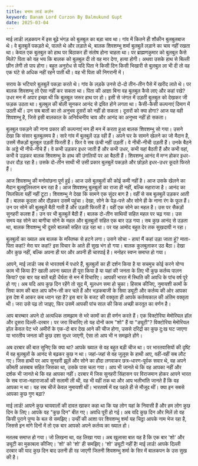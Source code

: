 ```yaml
---
title: बनाम लार्ड कर्ज़न
keyword: Banam Lord Curzon By Balmukund Gupt
date: 2025-03-04
---
```


माई लार्ड! लड़कपन में इस बूढ़े भंगड़ को बुलबुल का बड़ा चाव था। गांव में कितने ही शौकीन बुलबुलबाज थे। वे बुलबुलें पकड़ते थे, पालते थे और लड़ाते थे, बालक शिवशम्भु शर्मा बुलबुलें लड़ाने का चाव नहीं रखता था। केवल एक बुलबुल को हाथ पर बिठाकर ही संतोष होना चाहता था। पर ब्राह्मणकुमार को बुलबुल कैसे मिले? पिता को यह भय कि बालक को बुलबुल दी तो वह मार देगा, हत्या होगी। अथवा उसके हाथ से बिल्ली छीन लेगी तो पाप होगा। बहुत अनुरोध से यदि पिता ने किसी दिन किसी भिखारी से बुलबुल ला भी दी तो वह एक घंटे से अधिक नहीं रहने पाती थी। वह भी पिता की निगरानी में।

सराय के भटियारे बुलबुलें पकड़ा करते थे। गांव के लड़के उनसे दो-दो तीन-तीन पैसे में खरीद लाते थे। पर बालक शिवशम्भु तो ऐसा नहीं कर सकता था। पिता की आज्ञा बिना वह बुलबुल कैसे लाए और कहां रखे? उधर मन में अपार इच्छा थी कि बुलबुल जरूर हाथ पर हो। इसी से जंगल में उड़ती बुलबुल को देखकर जी फड़क उठता था। बुलबुल की बोली सुनकर आनंद से द्रवित होने लगता था। कैसी-कैसी कल्पनाएं दिमाग में उठती थीं। उन सब बातों का तो अनुभव दूसरों को नहीं हो सकता। दूसरों को क्या होगा? आज यह वही शिवशम्भु है, जिसे इसी बालकाल के अनिर्वचनीय चाव और आनंद का अनुभव नहीं हो सकता।

बुलबुल पकड़ने की नाना प्रकार की कल्पनाएं मन ही मन में करता हुआ बालक शिवशम्भु सो गया। उसने देखा कि संसार बुलबुलमय है। सारे गांव में बुलबुलें उड़ रही हैं। अपने घर के सामने खेलने का जो मैदान है, उसमें सैकड़ों बुलबुल उड़ती फिरती हैं। फिर वे सब ऊंची नहीं उड़तीं। वे नीची-नीची उड़ती हैं। उनके बैठने के अड्डे भी नीचे-नीचे हैं। वे कभी उड़कर इधर जाती हैं और कभी उधर, कभी यहां बैठती हैं और कभी वहां, कभी वे उड़कर बालक शिवशम्भु के हाथ की उंगलियों पर आ बैठती हैं। शिवशम्भु आनंद में मग्न होकर इधर-उधर दौड़ रहा है। उसके दो-तीन साथी भी उसी प्रकार बुलबुलें पकड़ते और छोड़ते इधर-उधर कूदते फिरते हैं।

आज शिवशम्भु की मनोवांछना पूर्ण हुई। आज उसे बुलबुलों की कोई कमी नहीं है। आज उसके खेलने का मैदान बुलबुलिस्तान बन रहा है। आज शिवशम्भु बुलबुलों का राजा ही नहीं, बल्कि महाराजा है। आनंद का सिलसिला यहीं नहीं टूटा। शिवशम्भु ने देखा कि सामने एक सुंदर बाग है। वहीं से सब बुलबुलें उड़कर आती हैं। बालक कूदता और दौड़कर उसमें पहुंचा। देखा, सोने के पेड़-पत्ते और सोने ही के नाना रंग के फूल हैं। उन पर सोने की बुलबुलें बैठी गाती हैं और उड़ती फिरती हैं। वहीं एक सोने का महल है। उस पर सैकड़ों सुनहरी कलश हैं। उन पर भी बुलबुलें बैठी हैं। बालक दो-तीन साथियों सहित महल पर चढ़ गया। उस समय वह सोने का बागीचा सोने के महल और बुलबुलों सहित एक बार उड़ गया। सब कुछ आनंद से उड़ता था, बालक शिवशम्भु भी दूसरे बालकों सहित उड़ रहा था। पर यह आमोद बहुत देर तक सुखदायी न रहा।

बुलबुलों का ख्याल अब बालक के मस्तिष्क से हटने लगा। उसने सोचा - हाय! मैं कहां उड़ा जाता हूं? माता-पिता कहां? मेरा घर कहां? इस विचार के आते ही सुख भंग हो गया। बालक कुलबुलाकर उठ बैठा। देखा और कुछ नहीं, बल्कि अपना ही घर और अपनी ही चारपाई है। मनोहर स्वप्न समाप्त हो गया।

आपने, माई लार्ड! जब से भारतवर्ष में पधारे हैं, बुलबुलों का ही दर्शन किया है या सचमुच कोई करने योग्य काम भी किया है? खाली अपना ख्याल ही पूरा किया है या यहां की जनता के लिए भी कुछ कर्तव्य पालन किया? एक बार यह बातें बड़ी धैर्यता से मन में विचारिए। आपकी भारत में स्थिति की अवधि के पांच वर्ष पूरे हो गए। अब यदि आप कुछ दिन रहेंगे तो सूद में, मूलधन समा हो चुका। हिसाब कीजिए, नुमायशी कामों के सिवा काम की बात आप कौन-सी कर चले हैं और भड़कबाजी के सिवा ड्यूटी और कर्तव्य की ओर आपका इस देश में आकर कब ध्यान रहा है? इस बार के बजट की वक्तृता ही आपके कर्तव्यकाल की अंतिम वक्तृता थी। जरा उसे पढ़ तो जाइए, फिर उसमें आपकी पांच साल की किस अच्छी करतूत का वर्णन है।

आप बारम्बार अपने दो अत्यधिक तामझाम से भरे कामों का ही वर्णन करते हैं। एक विक्टोरिया मेमोरियल हॉल और दूसरा दिल्ली-दरबार। पर जरा विचारिए तो यह दोनों काम "शो" हैं या "ड्यूटी"? विक्टोरिया मेमोरियल हॉल केवल पेट भरे अमीरों के एक-दो बार देख आने की चीज होगा, उससे दरिद्रों का कुछ दु:ख घट जाएगा या भारतीय जनता की कुछ दशा सुधर जाएगी, ऐसा तो आप भी न समझते होंगे।

अब दरबार की बात सुनिए कि क्या था? आपके ख्याल से वह बहुत बड़ी चीज था। पर भारतवासियों की दृष्टि में वह बुलबुलों के आनंद से बढ़कर कुछ न था। जहां-जहां से वह जुलूस के हाथी आए, वहीं-वहीं सब लौट गए। जिस हाथी पर आप सुनहरी झूलें और सोने का हौदा लगवाकर छत्र-धारण-पूर्वक सवार थे, वह अपने कीमती असबाब सहित जिसका था, उसके पास चला गया। आप भी जानते थे कि वह आपका नहीं और दर्शक भी जानते थे कि वह आपका नहीं। दरबार में जिस सुनहरी सिंहासन पर विराजमान होकर आपने भारत के सब राजा-महाराजाओं की सलामी ली थी, वह भी वहीं तक था और आप भलीभांति जानते हैं कि वह आपका न था। यह सब चीजें केवल नुमायशी थीं। भारतवर्ष में वह पहले ही से मौजूद थीं। क्या इन सबसे आपका कुछ गुण बढ़ा?

माई लार्ड! आपने कुछ चायवालों की दावत खाकर कहा था कि यह लोग यहां के निवासी हैं और हम लोग कुछ दिन के लिए। आपके वह "कुछ दिन" बीत गए। अवधि पूरी हो गई। अब यदि कुछ दिन और मिलें तो वह किसी पुराने पुण्य के बल से समझिए। उन्हीं की आशा पर शिवशम्भु शर्मा यह चिट्ठा आपके नाम भेज रहा है, जिससे इन मांगे दिनों में तो एक बार आपको अपने कर्तव्य का ख्याल हो।

मतलब समाप्त हो गया। जो लिखना था, वह लिखा गया। अब खुलासा बात यह है कि एक बार 'शो' और ड्यूटी का मुकाबला कीजिए। 'शो' को 'शो' ही समझिए। 'शो' ड्यूटी नहीं है! माई लार्ड! आपके दिल्ली दरबार की याद कुछ दिन बाद उतनी ही रह जाएगी जितनी शिवशम्भु शर्मा के सिर में बालकपन के उस सुख की है।
